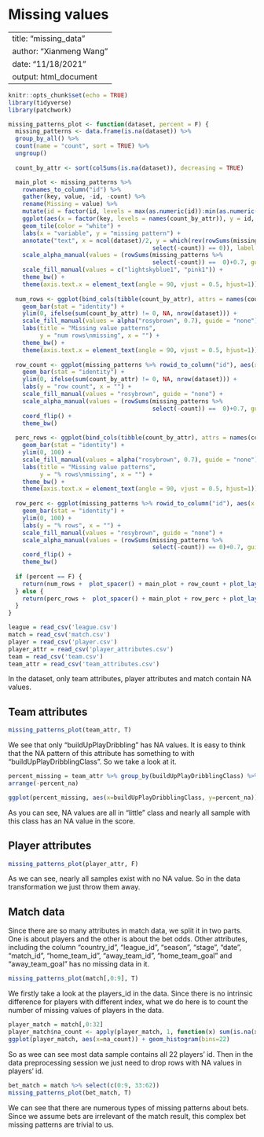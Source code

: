 # Missing values

---
title: "missing_data"
author: "Xianmeng Wang"
date: "11/18/2021"
output: html_document
---

```r
knitr::opts_chunk$set(echo = TRUE)
library(tidyverse)
library(patchwork)
```


```r
missing_patterns_plot <- function(dataset, percent = F) {
  missing_patterns <- data.frame(is.na(dataset)) %>%
  group_by_all() %>%
  count(name = "count", sort = TRUE) %>%
  ungroup()
  
  count_by_attr <- sort(colSums(is.na(dataset)), decreasing = TRUE)

  main_plot <- missing_patterns %>%
    rownames_to_column("id") %>%
    gather(key, value, -id, -count) %>%
    rename(Missing = value) %>%
    mutate(id = factor(id, levels = max(as.numeric(id)):min(as.numeric(id)))) %>%
    ggplot(aes(x = factor(key, levels = names(count_by_attr)), y = id, fill = Missing, alpha = fct_rev(id))) +
    geom_tile(color = "white") +
    labs(x = "variable", y = "missing pattern") +
    annotate("text", x = ncol(dataset)/2, y = which(rev(rowSums(missing_patterns %>%
                                         select(-count)) == 0)), label = "complete case") +
    scale_alpha_manual(values = (rowSums(missing_patterns %>%
                                         select(-count)) ==  0)+0.7, guide = "none") +
    scale_fill_manual(values = c("lightskyblue1", "pink1")) + 
    theme_bw() +
    theme(axis.text.x = element_text(angle = 90, vjust = 0.5, hjust=1))
  
  num_rows <- ggplot(bind_cols(tibble(count_by_attr), attrs = names(count_by_attr)), aes(x = factor(attrs, levels = names(count_by_attr)), y = count_by_attr, fill = "rosybrown")) +
    geom_bar(stat = "identity") +
    ylim(0, ifelse(sum(count_by_attr) != 0, NA, nrow(dataset))) +
    scale_fill_manual(values = alpha("rosybrown", 0.7), guide = "none") +
    labs(title = "Missing value patterns",
         y = "num rows\nmissing", x = "") +
    theme_bw() +
    theme(axis.text.x = element_text(angle = 90, vjust = 0.5, hjust=1))
    
  row_count <- ggplot(missing_patterns %>% rowid_to_column("id"), aes(x = factor(id, levels = max(as.numeric(id)):min(as.numeric(id))), y = count, fill = "rosybrown", alpha = as.factor(id))) +
    geom_bar(stat = "identity") +
    ylim(0, ifelse(sum(count_by_attr) != 0, NA, nrow(dataset))) +
    labs(y = "row count", x = "") +
    scale_fill_manual(values = "rosybrown", guide = "none") + 
    scale_alpha_manual(values = (rowSums(missing_patterns %>%
                                         select(-count)) ==  0)+0.7, guide = "none") +
    coord_flip() +
    theme_bw()
  
  perc_rows <- ggplot(bind_cols(tibble(count_by_attr), attrs = names(count_by_attr)), aes(x = factor(attrs, levels = names(count_by_attr)), y = count_by_attr/nrow(dataset)*100, fill = "rosybrown")) +
    geom_bar(stat = "identity") +
    ylim(0, 100) +
    scale_fill_manual(values = alpha("rosybrown", 0.7), guide = "none") +
    labs(title = "Missing value patterns",
         y = "% rows\nmissing", x = "") +
    theme_bw() +
    theme(axis.text.x = element_text(angle = 90, vjust = 0.5, hjust=1))
    
  row_perc <- ggplot(missing_patterns %>% rowid_to_column("id"), aes(x = factor(id, levels = max(as.numeric(id)):min(as.numeric(id))), y = count/nrow(dataset)*100, fill = "rosybrown", alpha = as.factor(id))) +
    geom_bar(stat = "identity") +
    ylim(0, 100) +
    labs(y = "% rows", x = "") +
    scale_fill_manual(values = "rosybrown", guide = "none") + 
    scale_alpha_manual(values = (rowSums(missing_patterns %>%
                                         select(-count)) == 0)+0.7, guide = "none") +
    coord_flip() +
    theme_bw()
  
  if (percent == F) {
    return(num_rows +  plot_spacer() + main_plot + row_count + plot_layout(heights = c(2, 6), widths = c(6, 2)))
  } else {
    return(perc_rows +  plot_spacer() + main_plot + row_perc + plot_layout(heights = c(2, 6), widths = c(6, 2)))
  }
}
```

```r
league = read_csv('league.csv')
match = read_csv('match.csv')
player = read_csv('player.csv')
player_attr = read_csv('player_attributes.csv')
team = read_csv('team.csv')
team_attr = read_csv('team_attributes.csv')
```

In the dataset, only team attributes, player attributes and match contain NA values.

## Team attributes

```r
missing_patterns_plot(team_attr, T)
```

We see that only "buildUpPlayDribbling" has NA values. It is easy to think that the NA pattern of this attribute has something to with "buildUpPlayDribblingClass". So we take a look at it. 

```r
percent_missing = team_attr %>% group_by(buildUpPlayDribblingClass) %>% summarize(nums=n(), num_na = sum(is.na(`buildUpPlayDribbling`))) %>% mutate(percent_na = round(num_na/nums, 2)) %>% 
arrange(-percent_na)

ggplot(percent_missing, aes(x=buildUpPlayDribblingClass, y=percent_na)) + geom_col() + geom_col(color = "blue", fill = "lightblue") + ggtitle("Percentage of missing values for different classes") + ylab('percentage')
```

As you can see, NA values are all in "little" class and nearly all sample with this class has an NA value in the score. 

## Player attributes

```r
missing_patterns_plot(player_attr, F)
```

As we can see, nearly all samples exist with no NA value. So in the data transformation we just throw them away. 

## Match data

Since there are so many attributes in match data, we split it in two parts. One is about players and the other is about the bet odds. Other attributes, including the column "country_id", "league_id", "season", "stage", "date", "match_id", "home_team_id",  "away_team_id", "home_team_goal" and "away_team_goal" has no missing data in it. 

```r
missing_patterns_plot(match[,0:9], T)
```

We firstly take a look at the players_id in the data. Since there is no intrinsic difference for players with different index, what we do here is to count the number of missing values of players in the data.

```r
player_match = match[,0:32]
player_match$na_count <- apply(player_match, 1, function(x) sum(is.na(x)))
ggplot(player_match, aes(x=na_count)) + geom_histogram(bins=22)
```

So as wee can see most data sample contains all 22 players' id. Then in the data preprocessing session we just need to drop rows with NA values in players' id. 

```r
bet_match = match %>% select(c(0:9, 33:62))
missing_patterns_plot(bet_match, T)
```

We can see that there are numerous types of missing patterns about bets. Since we assume bets are irrelevant of the match result, this complex bet missing patterns are trivial to us. 
